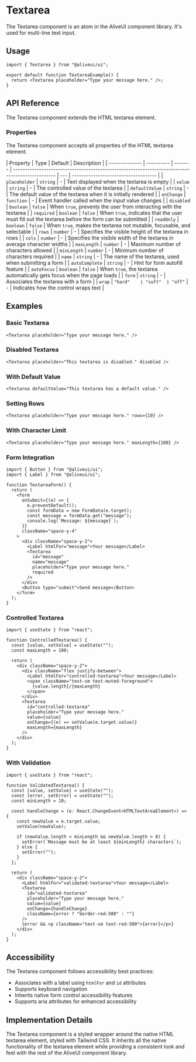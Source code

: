 # Textarea

The Textarea component is an atom in the AliveUI component library. It's used for multi-line text input.

## Usage

```tsx
import { Textarea } from "@aliveui/ui";

export default function TextareaExample() {
  return <Textarea placeholder="Type your message here." />;
}
```

## API Reference

The Textarea component extends the HTML textarea element.

### Properties

The Textarea component accepts all properties of the HTML textarea element.

| Property       | Type       | Default | Description                                                                                      |
| -------------- | ---------- | ------- | ------------------------------------------------------------------------------------------------ | --- | ------------------------------------ |
| `placeholder`  | `string`   | -       | Text displayed when the textarea is empty                                                        |
| `value`        | `string`   | -       | The controlled value of the textarea                                                             |
| `defaultValue` | `string`   | -       | The default value of the textarea when it is initially rendered                                  |
| `onChange`     | `function` | -       | Event handler called when the input value changes                                                |
| `disabled`     | `boolean`  | `false` | When `true`, prevents the user from interacting with the textarea                                |
| `required`     | `boolean`  | `false` | When `true`, indicates that the user must fill out the textarea before the form can be submitted |
| `readOnly`     | `boolean`  | `false` | When `true`, makes the textarea not mutable, focusable, and selectable                           |
| `rows`         | `number`   | -       | Specifies the visible height of the textarea in rows                                             |
| `cols`         | `number`   | -       | Specifies the visible width of the textarea in average character widths                          |
| `maxLength`    | `number`   | -       | Maximum number of characters allowed                                                             |
| `minLength`    | `number`   | -       | Minimum number of characters required                                                            |
| `name`         | `string`   | -       | The name of the textarea, used when submitting a form                                            |
| `autoComplete` | `string`   | -       | Hint for form autofill feature                                                                   |
| `autoFocus`    | `boolean`  | `false` | When `true`, the textarea automatically gets focus when the page loads                           |
| `form`         | `string`   | -       | Associates the textarea with a form                                                              |
| `wrap`         | `"hard"    | "soft"  | "off"`                                                                                           | -   | Indicates how the control wraps text |

## Examples

### Basic Textarea

```tsx
<Textarea placeholder="Type your message here." />
```

### Disabled Textarea

```tsx
<Textarea placeholder="This textarea is disabled." disabled />
```

### With Default Value

```tsx
<Textarea defaultValue="This textarea has a default value." />
```

### Setting Rows

```tsx
<Textarea placeholder="Type your message here." rows={10} />
```

### With Character Limit

```tsx
<Textarea placeholder="Type your message here." maxLength={100} />
```

### Form Integration

```tsx
import { Button } from "@aliveui/ui";
import { Label } from "@aliveui/ui";

function TextareaForm() {
  return (
    <form
      onSubmit={(e) => {
        e.preventDefault();
        const formData = new FormData(e.target);
        const message = formData.get("message");
        console.log(`Message: ${message}`);
      }}
      className="space-y-4"
    >
      <div className="space-y-2">
        <Label htmlFor="message">Your message</Label>
        <Textarea
          id="message"
          name="message"
          placeholder="Type your message here."
          required
        />
      </div>
      <Button type="submit">Send message</Button>
    </form>
  );
}
```

### Controlled Textarea

```tsx
import { useState } from "react";

function ControlledTextarea() {
  const [value, setValue] = useState("");
  const maxLength = 100;

  return (
    <div className="space-y-2">
      <div className="flex justify-between">
        <Label htmlFor="controlled-textarea">Your message</Label>
        <span className="text-sm text-muted-foreground">
          {value.length}/{maxLength}
        </span>
      </div>
      <Textarea
        id="controlled-textarea"
        placeholder="Type your message here."
        value={value}
        onChange={(e) => setValue(e.target.value)}
        maxLength={maxLength}
      />
    </div>
  );
}
```

### With Validation

```tsx
import { useState } from "react";

function ValidatedTextarea() {
  const [value, setValue] = useState("");
  const [error, setError] = useState("");
  const minLength = 10;

  const handleChange = (e: React.ChangeEvent<HTMLTextAreaElement>) => {
    const newValue = e.target.value;
    setValue(newValue);

    if (newValue.length < minLength && newValue.length > 0) {
      setError(`Message must be at least ${minLength} characters`);
    } else {
      setError("");
    }
  };

  return (
    <div className="space-y-2">
      <Label htmlFor="validated-textarea">Your message</Label>
      <Textarea
        id="validated-textarea"
        placeholder="Type your message here."
        value={value}
        onChange={handleChange}
        className={error ? "border-red-500" : ""}
      />
      {error && <p className="text-sm text-red-500">{error}</p>}
    </div>
  );
}
```

## Accessibility

The Textarea component follows accessibility best practices:

- Associates with a label using `htmlFor` and `id` attributes
- Supports keyboard navigation
- Inherits native form control accessibility features
- Supports aria attributes for enhanced accessibility

## Implementation Details

The Textarea component is a styled wrapper around the native HTML textarea element, styled with Tailwind CSS. It inherits all the native functionality of the textarea element while providing a consistent look and feel with the rest of the AliveUI component library.
